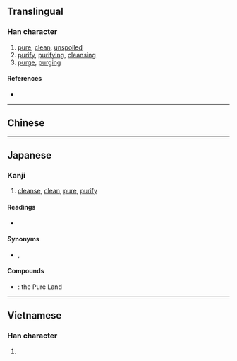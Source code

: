 {{character info/new}}
{{also|淨}}
==Translingual==

===Han character===
{{Han char|rn=85|rad=水|as=06|sn=9|four=|canj=ENSD|ids=⿰氵争}}

# [[pure]], [[clean]], [[unspoiled]]
# [[purify]], [[purifying]], [[cleansing]]
# [[purge]], [[purging]]

====References====
* {{Han ref|kx=0623.171|dkj=17451|hdz=31652.080|uh=6D44|ud=27972}}

----

==Chinese==
{{zh-see|淨|v}}

----

==Japanese==

===Kanji===
{{ja-kanji|grade=c|rs=水06}}

# [[cleanse]], [[clean]], [[pure]], [[purify]]

====Readings====
* {{ja-readings|goon=[[じょう]] (jō)|kanon=[[せい]] (sei)|kun=[[きよい]] (kiyoi), [[とろ]] (toro)}}

====Synonyms====
* {{l|ja|洗}}, {{l|ja|清}}

====Compounds====
* {{ja-r|浄土|じょうど}}: {{qual|Buddhism}} the Pure Land

----

==Vietnamese==

===Han character===
{{vi-hantu|[[tĩnh]], [[tịnh]], [[tạnh]]|rs=水06}}

# {{defn|lang=vi|sort=水06}}